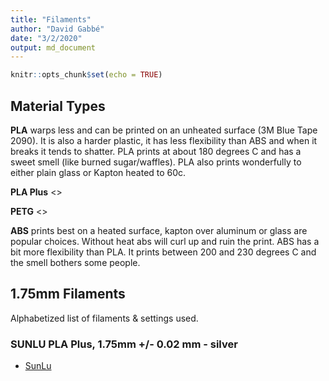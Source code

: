 ```yaml
---
title: "Filaments"
author: "David Gabbé"
date: "3/2/2020"
output: md_document
---
```


```r
knitr::opts_chunk$set(echo = TRUE)
```

## Material Types

**PLA** warps less and can be printed on an unheated surface (3M Blue Tape 2090). It is also a harder plastic, it has less flexibility than ABS and when it breaks it tends to shatter.  PLA prints at about 180 degrees C and has a sweet smell (like burned sugar/waffles). PLA also prints wonderfully to either plain glass or Kapton heated to 60c.

**PLA Plus** <<fill-in>>

**PETG** <<fill-in>>
  
**ABS** prints best on a heated surface, kapton over aluminum or glass are popular choices.  Without heat abs will curl up and ruin the print.  ABS has a bit more flexibility than PLA. It prints between 200 and 230 degrees C and the smell bothers some people.

## 1.75mm Filaments

Alphabetized list of filaments & settings used.

### SUNLU PLA Plus, 1.75mm +/- 0.02 mm - silver

* [SunLu](https://www.sunlu.com)
